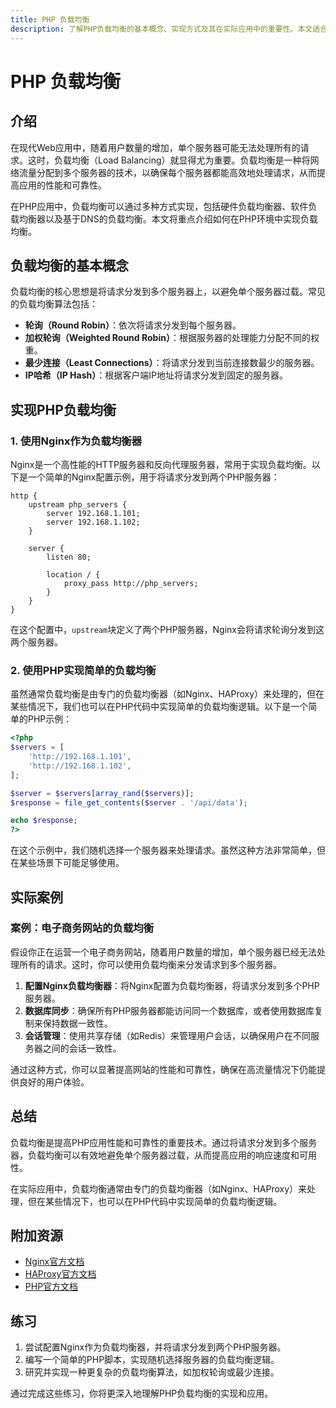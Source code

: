 ```yaml
---
title: PHP 负载均衡
description: 了解PHP负载均衡的基本概念、实现方式及其在实际应用中的重要性。本文适合初学者，包含代码示例和实际案例。
---
```


# PHP 负载均衡

## 介绍

在现代Web应用中，随着用户数量的增加，单个服务器可能无法处理所有的请求。这时，负载均衡（Load Balancing）就显得尤为重要。负载均衡是一种将网络流量分配到多个服务器的技术，以确保每个服务器都能高效地处理请求，从而提高应用的性能和可靠性。

在PHP应用中，负载均衡可以通过多种方式实现，包括硬件负载均衡器、软件负载均衡器以及基于DNS的负载均衡。本文将重点介绍如何在PHP环境中实现负载均衡。

## 负载均衡的基本概念

负载均衡的核心思想是将请求分发到多个服务器上，以避免单个服务器过载。常见的负载均衡算法包括：

- **轮询（Round Robin）**：依次将请求分发到每个服务器。
- **加权轮询（Weighted Round Robin）**：根据服务器的处理能力分配不同的权重。
- **最少连接（Least Connections）**：将请求分发到当前连接数最少的服务器。
- **IP哈希（IP Hash）**：根据客户端IP地址将请求分发到固定的服务器。

## 实现PHP负载均衡

### 1. 使用Nginx作为负载均衡器

Nginx是一个高性能的HTTP服务器和反向代理服务器，常用于实现负载均衡。以下是一个简单的Nginx配置示例，用于将请求分发到两个PHP服务器：

```nginx
http {
    upstream php_servers {
        server 192.168.1.101;
        server 192.168.1.102;
    }

    server {
        listen 80;

        location / {
            proxy_pass http://php_servers;
        }
    }
}
```

在这个配置中，`upstream`块定义了两个PHP服务器，Nginx会将请求轮询分发到这两个服务器。

### 2. 使用PHP实现简单的负载均衡

虽然通常负载均衡是由专门的负载均衡器（如Nginx、HAProxy）来处理的，但在某些情况下，我们也可以在PHP代码中实现简单的负载均衡逻辑。以下是一个简单的PHP示例：

```php
<?php
$servers = [
    'http://192.168.1.101',
    'http://192.168.1.102',
];

$server = $servers[array_rand($servers)];
$response = file_get_contents($server . '/api/data');

echo $response;
?>
```

在这个示例中，我们随机选择一个服务器来处理请求。虽然这种方法非常简单，但在某些场景下可能足够使用。

## 实际案例

### 案例：电子商务网站的负载均衡

假设你正在运营一个电子商务网站，随着用户数量的增加，单个服务器已经无法处理所有的请求。这时，你可以使用负载均衡来分发请求到多个服务器。

1. **配置Nginx负载均衡器**：将Nginx配置为负载均衡器，将请求分发到多个PHP服务器。
2. **数据库同步**：确保所有PHP服务器都能访问同一个数据库，或者使用数据库复制来保持数据一致性。
3. **会话管理**：使用共享存储（如Redis）来管理用户会话，以确保用户在不同服务器之间的会话一致性。

通过这种方式，你可以显著提高网站的性能和可靠性，确保在高流量情况下仍能提供良好的用户体验。

## 总结

负载均衡是提高PHP应用性能和可靠性的重要技术。通过将请求分发到多个服务器，负载均衡可以有效地避免单个服务器过载，从而提高应用的响应速度和可用性。

在实际应用中，负载均衡通常由专门的负载均衡器（如Nginx、HAProxy）来处理，但在某些情况下，也可以在PHP代码中实现简单的负载均衡逻辑。

## 附加资源

- [Nginx官方文档](https://nginx.org/en/docs/)
- [HAProxy官方文档](https://www.haproxy.org/)
- [PHP官方文档](https://www.php.net/manual/en/)

## 练习

1. 尝试配置Nginx作为负载均衡器，并将请求分发到两个PHP服务器。
2. 编写一个简单的PHP脚本，实现随机选择服务器的负载均衡逻辑。
3. 研究并实现一种更复杂的负载均衡算法，如加权轮询或最少连接。

通过完成这些练习，你将更深入地理解PHP负载均衡的实现和应用。
